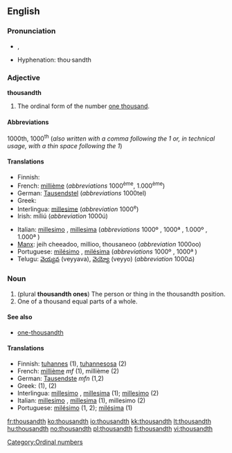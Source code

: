 ==English==

===Pronunciation===
*{{IPA|/ˈθaʊznθ/}}, {{SAMPA|/"TaUznT/}}
*Hyphenation: thou·sandth

===Adjective===
'''thousandth'''

# The ordinal form of the number [[thousand|one thousand]].

====Abbreviations====
1000th, 1000<sup>th</sup> (''also written with a comma following the 1 or, in technical usage, with a thin space following the 1'')

====Translations====
{{top}}
* Finnish: {{t+|fi|tuhannes}}
* French: [[millième]] (''abbreviations'' 1000<sup>ème</sup>, 1.000<sup>ème</sup>)
* German: [[Tausendstel]] (''abbreviations'' 1000tel)
* Greek: {{t|el|χιλιοστός|sc=Grek}}
* Interlingua: [[millesime]] (''abbreviation'' 1000<sup>e</sup>)
* Irish: míliú (''abbreviation'' 1000ú)
{{mid}}
* Italian: [[millesimo]] {{m}}, [[millesima]] {{f}} (''abbreviations'' 1000º {{m}}, 1000ª {{f}}, 1.000º {{m}}, 1.000ª {{f}})
* [[Manx]]: jeih cheeadoo, millioo, thousaneoo (''abbreviation'' 1000oo)
* Portuguese: [[milésimo]] {{m}}, [[milésima]] {{f}} (''abbreviations'' 1000º {{m}}, 1000ª {{f}})
* Telugu: [[వెయ్యవ]] (veyyava), [[వెయ్యో]] (veyyo) (''abbreviation'' 1000వ)
{{bottom}}

===Noun===
{{en-noun}}

# (plural '''thousandth ones''') The person or thing in the thousandth position.
# One of a thousand equal parts of a whole.

====See also====
*[[one-thousandth]]

====Translations====
* Finnish: [[tuhannes]] (1), [[tuhannesosa]] (2)
* French: [[millième]] ''mf'' (1), millième {{m}} (2)
* German: [[Tausendste]] ''mfn'' (1,2)
* Greek: {{t|el|χιλιοστός|sc=Grek}} (1), {{t|el|χιλιοστό|n|sc=Grek}} (2)
* Interlingua: [[millesimo]] {{m}}, [[millesima]] {{f}} (1); [[millesimo]] (2)
* Italian: [[millesimo]] {{m}}, [[millesima]] {{f}} (1), millesimo {{m}} (2)
* Portuguese: [[milésimo]] {{m}} (1, 2); [[milésima]] {{f}} (1)

[[Category:Ordinal numbers]]

[[fr:thousandth]]
[[ko:thousandth]]
[[io:thousandth]]
[[kk:thousandth]]
[[lt:thousandth]]
[[hu:thousandth]]
[[no:thousandth]]
[[pl:thousandth]]
[[fi:thousandth]]
[[vi:thousandth]]